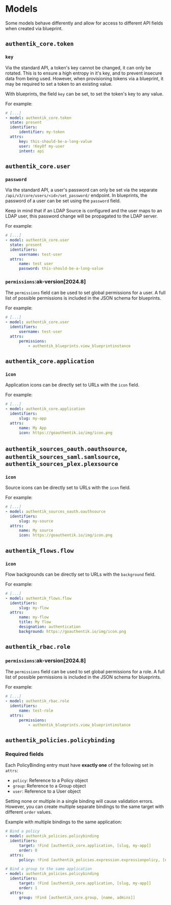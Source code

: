 # Models

Some models behave differently and allow for access to different API fields when created via blueprint.

## `authentik_core.token`

### `key`

Via the standard API, a token's key cannot be changed, it can only be rotated. This is to ensure a high entropy in it's key, and to prevent insecure data from being used. However, when provisioning tokens via a blueprint, it may be required to set a token to an existing value.

With blueprints, the field `key` can be set, to set the token's key to any value.

For example:

```yaml
# [...]
- model: authentik_core.token
  state: present
  identifiers:
      identifier: my-token
  attrs:
      key: this-should-be-a-long-value
      user: !KeyOf my-user
      intent: api
```

## `authentik_core.user`

### `password`

Via the standard API, a user's password can only be set via the separate `/api/v3/core/users/<id>/set_password/` endpoint. In blueprints, the password of a user can be set using the `password` field.

Keep in mind that if an LDAP Source is configured and the user maps to an LDAP user, this password change will be propagated to the LDAP server.

For example:

```yaml
# [...]
- model: authentik_core.user
  state: present
  identifiers:
      username: test-user
  attrs:
      name: test user
      password: this-should-be-a-long-value
```

### `permissions`:ak-version[2024.8]

The `permissions` field can be used to set global permissions for a user. A full list of possible permissions is included in the JSON schema for blueprints.

For example:

```yaml
# [...]
- model: authentik_core.user
  identifiers:
      username: test-user
  attrs:
      permissions:
          - authentik_blueprints.view_blueprintinstance
```

## `authentik_core.application`

### `icon`

Application icons can be directly set to URLs with the `icon` field.

For example:

```yaml
# [...]
- model: authentik_core.application
  identifiers:
      slug: my-app
  attrs:
      name: My App
      icon: https://goauthentik.io/img/icon.png
```

## `authentik_sources_oauth.oauthsource`, `authentik_sources_saml.samlsource`, `authentik_sources_plex.plexsource`

### `icon`

Source icons can be directly set to URLs with the `icon` field.

For example:

```yaml
# [...]
- model: authentik_sources_oauth.oauthsource
  identifiers:
      slug: my-source
  attrs:
      name: My source
      icon: https://goauthentik.io/img/icon.png
```

## `authentik_flows.flow`

### `icon`

Flow backgrounds can be directly set to URLs with the `background` field.

For example:

```yaml
# [...]
- model: authentik_flows.flow
  identifiers:
      slug: my-flow
  attrs:
      name: my-flow
      title: My flow
      designation: authentication
      background: https://goauthentik.io/img/icon.png
```

## `authentik_rbac.role`

### `permissions`:ak-version[2024.8]

The `permissions` field can be used to set global permissions for a role. A full list of possible permissions is included in the JSON schema for blueprints.

For example:

```yaml
# [...]
- model: authentik_rbac.role
  identifiers:
      name: test-role
  attrs:
      permissions:
          - authentik_blueprints.view_blueprintinstance
```

## `authentik_policies.policybinding`

### Required fields

Each PolicyBinding entry must have **exactly one** of the following set in `attrs`:

- `policy`: Reference to a Policy object
- `group`: Reference to a Group object
- `user`: Reference to a User object

Setting none or multiple in a single binding will cause validation errors. However, you can create multiple separate bindings to the same target with different `order` values.

Example with multiple bindings to the same application:

```yaml
# Bind a policy
- model: authentik_policies.policybinding
  identifiers:
      target: !Find [authentik_core.application, [slug, my-app]]
      order: 0
  attrs:
      policy: !Find [authentik_policies.expression.expressionpolicy, [name, my-policy]]

# Bind a group to the same application
- model: authentik_policies.policybinding
  identifiers:
      target: !Find [authentik_core.application, [slug, my-app]]
      order: 1
  attrs:
      group: !Find [authentik_core.group, [name, admins]]
```
